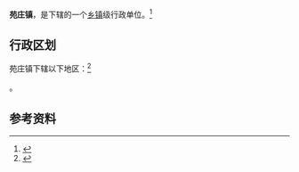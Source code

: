 {{中国乡级行政区|37/08/30/107/000}}

'''苑庄镇'''，是{{PRC admin/fullname|37/08/30/107/000|3}}下辖的一个[[乡镇|乡镇]]级行政单位。<ref>{{PRC admin/ref sgc|{{PRC admin/parent|37/08/30/107/000}}}}</ref>

== 行政区划 ==

苑庄镇下辖以下地区：<ref>{{PRC admin/ref sgc|37/08/30/107/000}}</ref>

{{PRC admin/children|37/08/30/107/000}}。

== 参考资料 ==

{{reflist}}

{{行政区划小作品}}
{{PRC admin/navcat|37/08/30/107/000}}